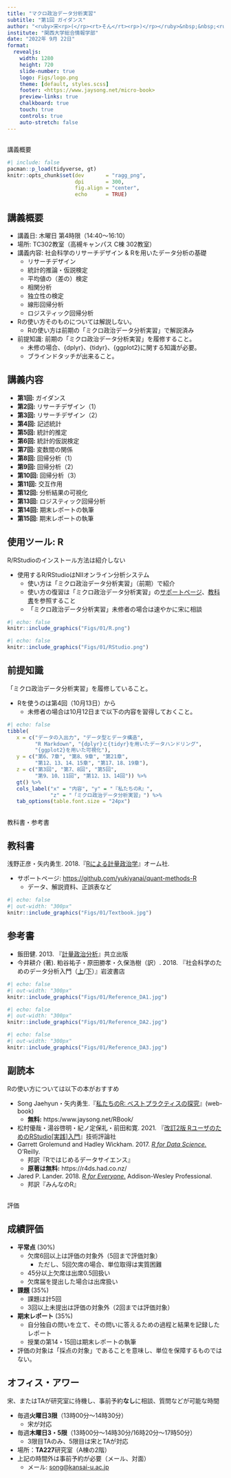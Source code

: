 ```yaml
---
title: "マクロ政治データ分析実習"
subtitle: "第1回 ガイダンス"
author: "<ruby>宋<rp>(</rp><rt>そん</rt><rp>)</rp></ruby>&nbsp;&nbsp;<ruby>財泫<rp>(</rp><rt>じぇひょん</rt><rp>)</rp></ruby>"
institute: "関西大学総合情報学部"
date: "2022年 9月 22日"
format:
  revealjs: 
    width: 1280
    height: 720
    slide-number: true
    logo: Figs/logo.png
    theme: [default, styles.scss]
    footer: <https://www.jaysong.net/micro-book>
    preview-links: true
    chalkboard: true
    touch: true
    controls: true
    auto-stretch: false
---
```


##

<span class="sec-title">講義概要</span>

```r
#| include: false
pacman::p_load(tidyverse, gt)
knitr::opts_chunk$set(dev       = "ragg_png",
                      dpi       = 300,
                      fig.align = "center",
                      echo      = TRUE)
```

<!-- -->

## 講義概要

* 講義日: 木曜日 第4時限（14:40～16:10）
* 場所: TC302教室（高槻キャンパス C棟 302教室）
* 講義内容: 社会科学のリサーチデザイン & Rを用いたデータ分析の基礎
   * リサーチデザイン
   * 統計的推論・仮説検定
   * 平均値の（差の）検定
   * 相関分析
   * 独立性の検定
   * 線形回帰分析
   * ロジスティック回帰分析
* Rの使い方そのものについては解説しない。
   * Rの使い方は前期の「ミクロ政治データ分析実習」で解説済み
* 前提知識: 前期の「ミクロ政治データ分析実習」を履修すること。
   * 未修の場合、{dplyr}、{tidyr}、{ggplot2}に関する知識が必要。
   * ブラインドタッチが出来ること。

<!-- -->

## 講義内容

* **第1回:** ガイダンス
* **第2回:** リサーチデザイン（1）
* **第3回:** リサーチデザイン（2）
* **第4回:** 記述統計
* **第5回:** 統計的推定
* **第6回:** 統計的仮説検定
* **第7回:** 変数間の関係
* **第8回:** 回帰分析（1）
* **第9回:** 回帰分析（2）
* **第10回:** 回帰分析（3）
* **第11回:** 交互作用
* **第12回:** 分析結果の可視化
* **第13回:** ロジスティック回帰分析
* **第14回:** 期末レポートの執筆 	
* **第15回:** 期末レポートの執筆 	

<!-- -->

## 使用ツール: R

R/RStudioのインストール方法は紹介しない

* 使用するR/RStudioはNIIオンライン分析システム
   * 使い方は「ミクロ政治データ分析実習」（前期）で紹介
   * 使い方の復習は「ミクロ政治データ分析実習」の[サポートページ]()、[教科書]()を参照すること
   * 「ミクロ政治データ分析実習」未修者の場合は速やかに宋に相談

:::{layout-ncol=2}

```r
#| echo: false
knitr::include_graphics("Figs/01/R.png")
```

```r
#| echo: false
knitr::include_graphics("Figs/01/RStudio.png")
```

:::

<!-- -->

## 前提知識

「ミクロ政治データ分析実習」を履修していること。

* Rを使うのは第4回（10月13日）から
   * 未修者の場合は10月12日まで以下の内容を習得しておくこと。

```r
#| echo: false
tibble(
   x = c("データの入出力", "データ型とデータ構造",
         "R Markdown", "{dplyr}と{tidyr}を用いたデータハンドリング",
         "{ggplot2}を用いた可視化"),
   y = c("第6、7章", "第8、9章", "第21章",
         "第12、13、14、15章", "第17、18、19章"),
   z = c("第3回", "第7、8回", "第5回",
         "第9、10、11回", "第12、13、14回")) %>%
   gt() %>%
   cols_label("x" = "内容", "y" = "『私たちのR』", 
              "z" = "「ミクロ政治データ分析実習」") %>%
   tab_options(table.font.size = "24px")
```

<!-- -->

##

<span class="sec-title">教科書・参考書</span>

<!-- -->

## 教科書

浅野正彦・矢内勇生. 2018.『[Rによる計量政治学](https://www.amazon.co.jp/dp/4274223132/)』オーム社.

* サポートページ: <https://github.com/yukiyanai/quant-methods-R>
   * データ、解説資料、正誤表など

```r
#| echo: false
#| out-width: "300px"
knitr::include_graphics("Figs/01/Textbook.jpg")
```

<!-- -->

## 参考書

* 飯田健. 2013. 『[計量政治分析](https://www.amazon.co.jp/dp/4320019245/)』共立出版
* 今井耕介 (著).  粕谷祐子・原田勝孝・久保浩樹（訳）. 2018. 『社会科学のためのデータ分析入門（[上](https://www.amazon.co.jp/dp/400061245X/)/[下](https://www.amazon.co.jp/dp/4000612468/)）』岩波書店

:::{layout-ncol=3}

```r
#| echo: false
#| out-width: "300px"
knitr::include_graphics("Figs/01/Reference_DA1.jpg")
```

```r
#| echo: false
#| out-width: "300px"
knitr::include_graphics("Figs/01/Reference_DA2.jpg")
```

```r
#| echo: false
#| out-width: "300px"
knitr::include_graphics("Figs/01/Reference_DA3.jpg")
```

:::

<!-- -->

## 副読本

Rの使い方については以下の本がおすすめ

* Song Jaehyun・矢内勇生.『[私たちのR: ベストプラクティスの探究](https://www.jaysong.net/RBook/)』(web-book)
   * **無料:** https:/www.jaysong.net/RBook/
* 松村優哉・湯谷啓明・紀ノ定保礼・前田和寛. 2021. 『[改訂2版 RユーザのためのRStudio[実践]入門](https://www.amazon.co.jp/dp/4297121700/)』技術評論社
* Garrett Grolemund and Hadley Wickham. 2017. [*R for Data Science.*](https://r4ds.had.co.nz) O'Reilly.
   * 邦訳『Rではじめるデータサイエンス』
   * **原著は無料:** https://r4ds.had.co.nz/
* Jared P. Lander. 2018. [*R for Everyone.*](https://www.amazon.co.jp/dp/4839962154) Addison-Wesley Professional. 
   * 邦訳『みんなのR』

<!-- -->

##

<span class="sec-title">評価</span>

<!-- -->


## 成績評価

* **平常点** (30%)
   * 欠席6回以上は評価の対象外（5回まで評価対象）
      * ただし、5回欠席の場合、単位取得は実質困難
   * 45分以上欠席は出席0.5回扱い
   * 欠席届を提出した場合は出席扱い
* **課題** (35%)
   * 課題は計5回
   * 3回以上未提出は評価の対象外（2回までは評価対象）
* **期末レポート** (35%)
   * 自分独自の問いを立て、その問いに答えるための過程と結果を記録したレポート
   * 授業の第14・15回は期末レポートの執筆
* 評価の対象は「採点の対象」であることを意味し、単位を保障するものではない。

<!-- -->

## オフィス・アワー

宋、またはTAが研究室に待機し、事前予約**なし**に相談、質問などが可能な時間

* 毎週**火曜日3限**（13時00分〜14時30分）
   * 宋が対応
* 毎週**木曜日3・5限**（13時00分〜14時30分/16時20分〜17時50分）
   * 3限目TAのみ、5限目は宋とTAが対応
* 場所：**TA227**研究室（A棟の2階）
* 上記の時間外は事前予約が必要（メール、対面）
   * メール: <song@kansai-u.ac.jp>
